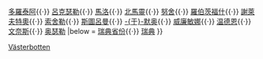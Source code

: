 {{Navbox
|name    = 西博滕省
|title   = [[西博滕省]][[瑞典市镇|市镇]]
|image   = [[File:Västerbottens läns vapen.svg|35px|西博滕省省徽]]
|state   = uncollapsed
|imagestyle = padding-right: .5em;
|titlestyle = background: #b8d2ff;
|belowstyle = background: #e6f2ff;

|list1  = [[比尔霍尔姆市|比爾霍爾姆]]{{·}} [[多罗泰阿市|多羅泰阿]]{{·}}  [[吕克瑟勒市|呂克瑟勒]]{{·}}  [[马洛市|馬洛]]{{·}} [[北马灵市|北馬靈]]{{·}}  [[努舍市|努舍]]{{·}}  [[罗伯茨福什市|羅伯茨福什]]{{·}}  [[谢莱夫特奥市|謝萊夫特奧]]{{·}}  [[索舍勒市|索舍勒]]{{·}}  [[斯图吕曼市|斯圖呂曼]]{{·}}  [[于默奥市|-{于}-默奥]]{{·}}  [[威廉敏娜市|威廉敏娜]]{{·}}  [[温德恩市|温德恩]]{{·}}  [[文奈斯市|文奈斯]]{{·}}  [[奥瑟勒市|奥瑟勒]] 
|below = [[瑞典省份]]{{·}} [[瑞典]]
}}<noinclude>
[[Category:瑞典市镇模板|Västerbotten ]]
</noinclude>